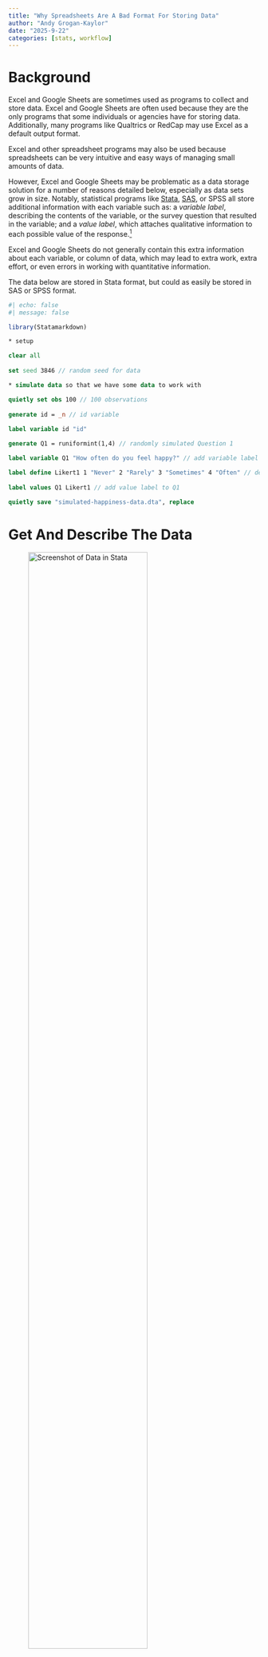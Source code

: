 ```yaml
---
title: "Why Spreadsheets Are A Bad Format For Storing Data"
author: "Andy Grogan-Kaylor"
date: "2025-9-22"
categories: [stats, workflow]
---
```


# Background

Excel and Google Sheets are sometimes used as programs to collect and store data. Excel and Google Sheets are often used because they are the only programs that some individuals or agencies have for storing data. Additionally, many programs like Qualtrics or RedCap may use Excel as a default output format. 

Excel and other spreadsheet programs may also be used because spreadsheets can be very intuitive and easy ways of managing small amounts of data. 

However, Excel and Google Sheets may be problematic as a data storage solution for a number of reasons detailed below, especially as data sets grow in size. Notably, statistical programs like [Stata](https://www.stata.com/), [SAS](https://www.sas.com/en_us/home.html), or SPSS all store additional information with each variable such as: a *variable label*, describing the contents of the variable, or the survey question that resulted in the variable; and a *value label*, which attaches qualitative information to each possible value of the response.[^CSV]

[^CSV]: Over time, I've realized that the issues discussed in this post also apply to the use of CSV (comma separated value) files. While CSV files are convenient, and can be imported by almost any software, they may lead to many of the same issues discussed in this post.

Excel and Google Sheets do not generally contain this extra information about each variable, or column of data, which may lead to extra work, extra effort, or even errors in working with quantitative information.

The data below are stored in Stata format, but could as easily be stored in SAS or SPSS format.

```r
#| echo: false
#| message: false

library(Statamarkdown)

```


```stata

* setup

clear all
	
set seed 3846 // random seed for data

* simulate data so that we have some data to work with

quietly set obs 100 // 100 observations
	
generate id = _n // id variable
	
label variable id "id"

generate Q1 = runiformint(1,4) // randomly simulated Question 1

label variable Q1 "How often do you feel happy?" // add variable label

label define Likert1 1 "Never" 2 "Rarely" 3 "Sometimes" 4 "Often" // define value label
	
label values Q1 Likert1 // add value label to Q1
	
quietly save "simulated-happiness-data.dta", replace

```

# Get And Describe The Data

![Screenshot of Data in Stata](screenshot-Stata.png){ width=75% } 

```stata

use "simulated-happiness-data.dta", clear

describe

```

# Descriptive Statistics and Bar Graph

::: {.callout-tip}
## The Descriptive Statistics And Graph Are Informative

Notice how the descriptive statistics and graph are *informative* in that they contain information on the *variable label* and *value label*. These help us to get an intuitive sense of the information in the data. We see this information when we list out the data as well.
:::

## Descriptive Statistics

```stata

use "simulated-happiness-data.dta", clear

tabulate Q1

```

## Bar Graph

```stata

use "simulated-happiness-data.dta", clear

graph bar, over(Q1) title("How often do you feel happy?") asyvars
	
graph export mybar1.png, width(1500) replace

```

![Bar Graph](mybar1.png){width=50%}

## List Out A Sample Of The Data

```stata

use "simulated-happiness-data.dta", clear

list in 1/10

```

# Now Use The Data In Excel Format

::: {.callout-tip}
## Spreadsheets Are All Similar

The example below focuses on Excel, but could as easily apply to a program like Google Sheets.
:::

```stata

use "simulated-happiness-data.dta", clear

quietly export excel using "simulated-happiness-data.xls", ///
firstrow(variables) nolabel replace

```

I've saved this simulated data in Excel format.

![Screenshot of Data in Excel Format](screenshot-Excel.png){ width=75% } 

I now import the Excel data file. I use the first row of data as variable names.

```stata

import excel "simulated-happiness-data.xls", sheet("Sheet1") firstrow clear

save "simulated-happiness-data-EXCEL.dta", replace

```

::: {.callout-tip}
## Spreadsheet Data Are Less Informative

We see right away--when we list some of the data--that the data are less informative. 
:::

```stata

use "simulated-happiness-data-EXCEL.dta", clear

list in 1/10

```

::: {.callout-tip}
## Statistical Formats Save Work and Reduce Error Rates

Adding this valuable information back into the data set may take a great deal of extra effort, and may also lead to errors.
:::

# Descriptive Statistics and Bar Graph

Notice how the descriptive statistics and graph are much less informative. For example, it is now not immediately clear what `Q1` represents. 

It is also not clear whether higher values of `Q1` represent higher levels of *happiness*, or higher levels of *unhappiness*, a crucially important substantive distinction. The information on variable label and value label will have to be added back into the data when preparing a report for dissemination. 

If there are several, or many, variables in the data set, this step of adding information back into the data will have to be done multiple times, increasing the time for data processing, as well as introducing a possibility for error.

## Descriptive Statistics

```stata

use "simulated-happiness-data-EXCEL.dta", clear

tabulate Q1

```

### Bar Graph

```stata

use "simulated-happiness-data-EXCEL.dta", clear

graph bar, over(Q1) title("How often do you feel happy?") asyvars
	
graph export mybar2.png, width(1500) replace

```

![Bar Graph](mybar2.png){width=50%}

# A Few Final Issues

Notice how Excel doesn't enforce the idea of whether variables are *numeric*, or *string*, and so would allow storage of different types of information in the same column. Relatedly, *numeric* variables may be improperly stored as *strings*, often necessitating recoding before graphical or statistical procedures can be employed.

Excel also doesn't enforce the idea that data in the same row belong to the same individual, making it easily to accidentally move, or write over, data.

Lastly, Excel would allow some of your columns to have the same name, which might make data difficult to work with in other software.

| x           | y           | verylongvariablename | verylongvariablename | verylongvariablename |
| ----------- | ----------- |--------------------- | -------------------- | -------------------- |
| 100         | 1           | Smith                | 20                   | 30                   |
| 200         | 2           | 30                   | NA                   | 40                   |
| not applicable   | x      | yes                  | 60                   | 50                   |














